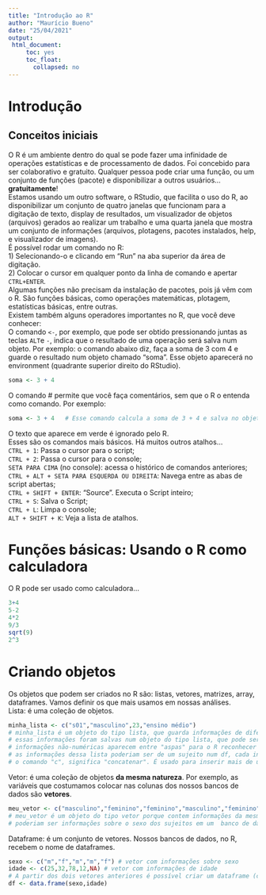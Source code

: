 ```yaml
---
title: "Introdução ao R"
author: "Maurício Bueno"
date: "25/04/2021"
output:
 html_document: 
     toc: yes
     toc_float:
       collapsed: no
---
```

# Introdução  
## Conceitos iniciais  
  
O R é um ambiente dentro do qual se pode fazer uma infinidade de operações estatísticas e de processamento de dados. Foi concebido para ser colaborativo e gratuito. Qualquer pessoa pode criar uma função, ou um conjunto de funções (pacote) e disponibilizar a outros usuários... **gratuitamente**!  
Estamos usando um outro software, o RStudio, que facilita o uso do R, ao disponibilizar um conjunto de quatro janelas que funcionam para a digitação de texto, display de resultados, um visualizador de objetos (arquivos) gerados ao realizar um trabalho e uma quarta janela que mostra um conjunto de informações (arquivos, plotagens, pacotes instalados, help, e visualizador de imagens).  
É possível rodar um comando no R:  
1) Selecionando-o e clicando em "Run" na aba superior da área de digitação.  
2) Colocar o cursor em qualquer ponto da linha de comando e apertar `CTRL+ENTER`.  
Algumas funções não precisam da instalação de pacotes, pois já vêm com o R. São funções básicas, como operações matemáticas, plotagem, estatísticas básicas, entre outras.  
Existem também alguns operadores importantes no R, que você deve conhecer:  
O comando `<-`, por exemplo, que pode ser obtido pressionando juntas as teclas `ALT`e `-`, indica que o resultado de uma operação será salva num objeto. Por exemplo: o comando abaixo diz, faça a soma de 3 com 4 e guarde o resultado num objeto chamado "soma". Esse objeto aparecerá no environment (quadrante superior direito do RStudio).
```r
soma <- 3 + 4 
```
O comando # permite que você faça comentários, sem que o R o entenda como comando. Por exemplo:  
```r
soma <- 3 + 4   # Esse comando calcula a soma de 3 + 4 e salva no objeto "soma"
```
O texto que aparece em verde é ignorado pelo R.  
Esses são os comandos mais básicos. Há muitos outros atalhos...  
`CTRL + 1`: Passa o cursor para o script;  
`CTRL + 2`: Passa o cursor para o console;  
`SETA PARA CIMA` (no console): acessa o histórico de comandos anteriores;  
`CTRL + ALT + SETA PARA ESQUERDA OU DIREITA`: Navega entre as abas de script abertas;  
`CTRL + SHIFT + ENTER`: “Source”. Executa o Script inteiro;  
`CTRL + S`: Salva o Script;  
`CTRL + L`: Limpa o console;  
`ALT + SHIFT + K`: Veja a lista de atalhos.  
  

# Funções básicas: Usando o R como calculadora  
  
O R pode ser usado como calculadora...  
```r
3+4
5-2
4*2
9/3
sqrt(9)
2^3
```

# Criando objetos    
Os objetos que podem ser criados no R são: listas, vetores, matrizes, array, dataframes. Vamos definir os que mais usamos em nossas análises.  
Lista: é uma coleção de objetos.  
```r
minha_lista <- c("s01","masculino",23,"ensino médio")   
# minha_lista é um objeto do tipo lista, que guarda informações de diferentes tipos: id, sexo, idade, escolaridade
# essas informações foram salvas num objeto do tipo lista, que pode ser visto no environment
# informações não-numéricas aparecem entre "aspas" para o R reconhecer cada elemento dentro do objeto
# as informações dessa lista poderiam ser de um sujeito num df, cada informação é de uma natureza
# o comando "c", significa "concatenar". É usado para inserir mais de uma informação.
```
Vetor: é uma coleção de objetos **da mesma natureza**. Por exemplo, as variáveis que costumamos colocar nas colunas dos nossos bancos de dados são **vetores**.   
```r
meu_vetor <- c("masculino","feminino","feminino","masculino","feminino")
# meu_vetor é um objeto do tipo vetor porque contem informações da mesma natureza
# poderiam ser informações sobre o sexo dos sujeitos em um  banco de dados
```
Dataframe: é um conjunto de vetores. Nossos bancos de dados, no R, recebem o nome de dataframes.  
```r
sexo <- c("m","f","m","m","f") # vetor com informações sobre sexo
idade <- c(25,32,78,12,NA) # vetor com informações de idade
# A partir dos dois vetores anteriores é possível criar um dataframe (conjunto de vetores)
df <- data.frame(sexo,idade) 
```

